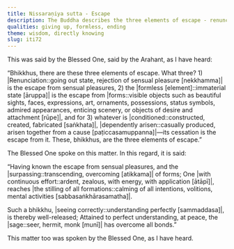 ```yaml
---
title: Nissaraṇiya sutta - Escape
description: The Buddha describes the three elements of escape - renunciation, formless element and cessation.
qualities: giving up, formless, ending
theme: wisdom, directly knowing
slug: iti72
---
```


This was said by the Blessed One, said by the Arahant, as I have heard:

“Bhikkhus, there are these three elements of escape. What three? 1) |Renunciation::going out state, rejection of sensual pleasure [nekkhamma]| is the escape from sensual pleasures, 2) the |formless [element]::immaterial state [āruppa]| is the escape from |forms::visible objects such as beautiful sights, faces, expressions, art, ornaments, possessions, status symbols, admired appearances, enticing scenery, or objects of desire and attachment [rūpe]|, and for 3) whatever is |conditioned::constructed, created, fabricated [saṅkhata]|, |dependently arisen::casually produced, arisen together from a cause [paṭiccasamuppanna]|—its cessation is the escape from it. These, bhikkhus, are the three elements of escape.”

The Blessed One spoke on this matter. In this regard, it is said:

“Having known the escape from sensual pleasures,
and the |surpassing::transcending, overcoming [atikkama]| of forms;
One |with continuous effort::ardent, zealous, with energy, with application [ātāpī]|,
reaches |the stilling of all formations::calming of all intentions, volitions, mental activities [sabbasaṅkhārasamatha]|.

Such a bhikkhu, |seeing correctly::understanding perfectly [sammaddasa]|,
is thereby well-released;
Attained to perfect understanding, at peace,
the |sage::seer, hermit, monk [munī]| has overcome all bonds.”

This matter too was spoken by the Blessed One, as I have heard.